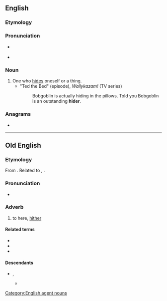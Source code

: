 ==English==

===Etymology===
{{suffix|en|hide|er}}

===Pronunciation===
* {{a|RP}} {{IPA|en|/ˈhaɪdə/}}
* {{a|US}} {{IPA|en|/ˈhɑɪɾɚ/}}

===Noun===
{{en-noun}}

# One who [[hide]]s oneself or a thing.
#* "Ted the Bed" (episode), ''Wallykazam!'' (TV series)
#*: Bobgoblin is actually hiding in the pillows. Told you Bobgoblin is an outstanding '''hider'''.

===Anagrams===
* {{anagrams|en|a=dehir|hired|rehid|rheid}}

[[Category:English agent nouns]]

----

==Old English==

===Etymology===
From {{inh|ang|gem-pro|*hidrê}}. Related to {{cog|non|heðra}}, {{cog|got|𐌷𐌹𐌳𐍂𐌴}}.

===Pronunciation===
* {{ang-IPA|hider}}

===Adverb===
{{ang-adv}}

# to here, [[hither]]
#: {{ux|ang|Cum '''hider'''!|Come '''here'''!}}
#: {{ux|ang|Hū cwōme þū '''hider'''?|How did you get '''here'''?}}

====Related terms====
* {{l|ang|heonan||from here}}
* {{l|ang|hwæder||to where}}
* {{l|ang|þæder||to there}}

====Descendants====
* {{desc|enm|hider}}, {{l|enm|hither}}
** {{desc|en|hither}}
